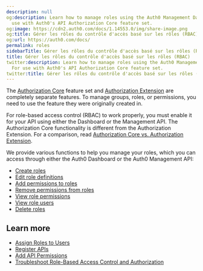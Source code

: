 ```yaml
---
description: null
og:description: Learn how to manage roles using the Auth0 Management Dashboard. For
  use with Auth0's API Authorization Core feature set.
og:image: https://cdn2.auth0.com/docs/1.14553.0/img/share-image.png
og:title: Gérer les rôles du contrôle d'accès basé sur les rôles (RBAC)
og:url: https://auth0.com/docs/
permalink: roles
sidebarTitle: Gérer les rôles du contrôle d'accès basé sur les rôles (RBAC)
title: Gérer les rôles du contrôle d'accès basé sur les rôles (RBAC)
twitter:description: Learn how to manage roles using the Auth0 Management Dashboard.
  For use with Auth0's API Authorization Core feature set.
twitter:title: Gérer les rôles du contrôle d'accès basé sur les rôles (RBAC)
---
```


<Callout icon="file-lines" color="#0EA5E9" iconType="regular">

The [Authorization Core](/docs/manage-users/access-control/rbac) feature set and [Authorization Extension](/docs/customize/extensions/authorization-extension) are completely separate features. To manage groups, roles, or permissions, you need to use the feature they were originally created in.

</Callout>

For role-based access control (RBAC) to work properly, you must enable it for your API using either the Dashboard or the <Tooltip tip="Management API: A product to allow customers to perform administrative tasks." cta="View Glossary" href="/docs/glossary?term=Management+API">Management API</Tooltip>. The Authorization Core functionality is different from the Authorization Extension. For a comparison, read [Authorization Core vs. Authorization Extension](/docs/manage-users/access-control/authorization-core-vs-authorization-extension).

We provide various functions to help you manage your roles, which you can access through either the <Tooltip tip="Auth0 Dashboard: Auth0's main product to configure your services." cta="View Glossary" href="/docs/glossary?term=Auth0+Dashboard">Auth0 Dashboard</Tooltip> or the Auth0 Management API:

* [Create roles](/docs/manage-users/access-control/configure-core-rbac/roles/create-roles)
* [Edit role definitions](/docs/manage-users/access-control/configure-core-rbac/roles/edit-role-definitions)
* [Add permissions to roles](/docs/manage-users/access-control/configure-core-rbac/roles/add-permissions-to-roles)
* [Remove permissions from roles](/docs/manage-users/access-control/configure-core-rbac/roles/remove-permissions-from-roles)
* [View role permissions](/docs/manage-users/access-control/configure-core-rbac/roles/view-role-permissions)
* [View role users](/docs/manage-users/access-control/configure-core-rbac/roles/view-users-assigned-to-roles)
* [Delete roles](/docs/manage-users/access-control/configure-core-rbac/roles/delete-roles)

## Learn more

* [Assign Roles to Users](/docs/manage-users/access-control/configure-core-rbac/rbac-users/assign-roles-to-users)
* [Register APIs](/docs/get-started/auth0-overview/set-up-apis)
* [Add API Permissions](/docs/get-started/apis/add-api-permissions)
* [Troubleshoot Role-Based Access Control and Authorization](/docs/troubleshoot/authentication-issues/troubleshoot-rbac-authorization)